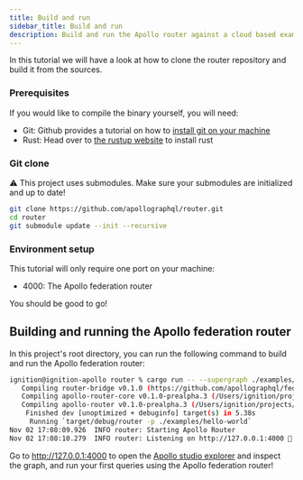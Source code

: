 ```yaml
---
title: Build and run
sidebar_title: Build and run
description: Build and run the Apollo router against a cloud based example.
---
```


In this tutorial we will have a look at how to clone the router repository and build it from the sources.

### Prerequisites

If you would like to compile the binary yourself, you will need:

- Git: Github provides a tutorial on how to [install git on your machine](https://github.com/git-guides/install-git)
- Rust: Head over to [the rustup website](https://rustup.rs/) to install rust

### Git clone

⚠️ This project uses submodules. Make sure your submodules are initialized and up to date!

```sh
git clone https://github.com/apollographql/router.git
cd router
git submodule update --init --recursive
```

### Environment setup

This tutorial will only require one port on your machine:

- 4000: The Apollo federation router

You should be good to go!

## Building and running the Apollo federation router

In this project's root directory, you can run the following command to build and run the Apollo federation router:

```bash
ignition@ignition-apollo router % cargo run -- --supergraph ./examples/supergraph.graphql
   Compiling router-bridge v0.1.0 (https://github.com/apollographql/federation.git)
   Compiling apollo-router-core v0.1.0-prealpha.3 (/Users/ignition/projects/apollo/router/crates/apollo-router-core)
   Compiling apollo-router v0.1.0-prealpha.3 (/Users/ignition/projects/apollo/router/crates/apollo-router)
    Finished dev [unoptimized + debuginfo] target(s) in 5.38s
     Running `target/debug/router -p ./examples/hello-world`
Nov 02 17:08:09.926  INFO router: Starting Apollo Router
Nov 02 17:08:10.279  INFO router: Listening on http://127.0.0.1:4000 🚀
```

Go to http://127.0.0.1:4000 to open the [Apollo studio explorer](https://www.apollographql.com/docs/studio/explorer/) and inspect the graph, and run your first queries using the Apollo federation router!
